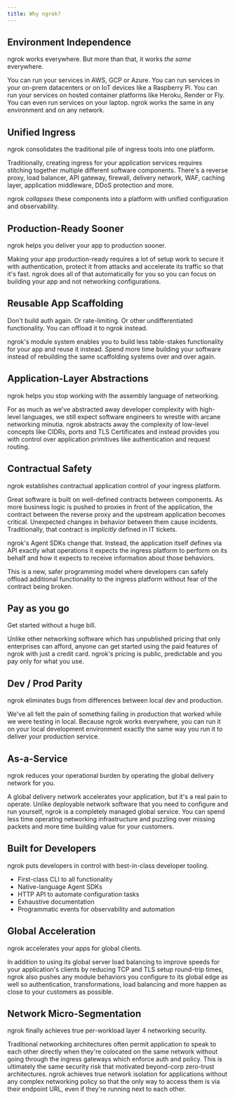 ```yaml
---
title: Why ngrok?
---
```


## Environment Independence

ngrok works everywhere. But more than that, it works _the same_ everywhere.

You can run your services in AWS, GCP or Azure. You can run services in your
on-prem datacenters or on IoT devices like a Raspberry Pi. You can run your
services on hosted container platforms like Heroku, Render or Fly. You can even
run services on your laptop. ngrok works the same in any environment and on any
network.

## Unified Ingress

ngrok consolidates the traditional pile of ingress tools into one platform.

Traditionally, creating ingress for your application services requires
stitching together multiple different software components. There's a reverse
proxy, load balancer, API gateway, firewall, delivery network, WAF, caching
layer, application middleware, DDoS protection and more.

ngrok _collapses_ these components into a platform with unified configuration
and observability.

## Production-Ready Sooner

ngrok helps you deliver your app to production sooner.

Making your app production-ready requires a lot of setup work to secure it with
authentication, protect it from attacks and accelerate its traffic so that it's
fast. ngrok does all of that automatically for you so you can focus on building
your app and not networking configurations.

## Reusable App Scaffolding

Don't build auth again. Or rate-limiting. Or other undifferentiated
functionality. You can offload it to ngrok instead.

ngrok's module system enables you to build less table-stakes functionality for
your app and reuse it instead. Spend more time building your software instead
of rebuilding the same scaffolding systems over and over again.

## Application-Layer Abstractions

ngrok helps you stop working with the assembly language of networking.

For as much as we've abstracted away developer complexity with high-level
languages, we still expect software engineers to wrestle with arcane networking
minutia. ngrok abstracts away the complexity of low-level concepts like CIDRs,
ports and TLS Certificates and instead provides you with control over
application primitives like authentication and request routing.

## Contractual Safety

ngrok establishes contractual application control of your ingress platform.

Great software is built on well-defined contracts between components. As more
business logic is pushed to proxies in front of the application, the contract
between the reverse proxy and the upstream application becomes critical.
Unexpected changes in behavior between them cause incidents. Traditionally,
that contract is _implicitly_ defined in IT tickets.

ngrok's Agent SDKs change that. Instead, the application itself defines via API
exactly what operations it expects the ingress platform to perform on its
behalf and how it expects to receive information about those behaviors.

This is a new, safer programming model where developers can safely offload
additional functionality to the ingress platform without fear of the contract
being broken.

## Pay as you go

Get started without a huge bill.

Unlike other networking software which has unpublished pricing that only
enterprises can afford, anyone can get started using the paid features of ngrok
with just a credit card. ngrok's pricing is public, predictable and you pay
only for what you use.

## Dev / Prod Parity

ngrok eliminates bugs from differences between local dev and production.

We've all felt the pain of something failing in production that worked while we
were testing in local. Because ngrok works everywhere, you can run it on your
local development environment exactly the same way you run it to deliver your
production service.

## As-a-Service

ngrok reduces your operational burden by operating the global delivery network
for you.

A global delivery network accelerates your application, but it's a real pain to
operate. Unlike deployable network software that you need to configure and run
yourself, ngrok is a completely managed global service. You can spend less time
operating networking infrastructure and puzzling over missing packets and more
time building value for your customers.

## Built for Developers

ngrok puts developers in control with best-in-class developer tooling.

- First-class CLI to all functionality
- Native-language Agent SDKs
- HTTP API to automate configuration tasks
- Exhaustive documentation
- Programmatic events for observability and automation

## Global Acceleration

ngrok accelerates your apps for global clients.

In addition to using its global server load balancing to improve speeds for
your application's clients by reducing TCP and TLS setup round-trip times,
ngrok also pushes any module behaviors you configure to its global edge as well
so authentication, transformations, load balancing and more happen as close to
your customers as possible.

## Network Micro-Segmentation

ngrok finally achieves true per-workload layer 4 networking security.

Traditional networking architectures often permit application to speak to each
other directly when they're colocated on the same network without going through
the ingress gateways which enforce auth and policy. This is ultimately the same
security risk that motivated beyond-corp zero-trust architectures. ngrok
achieves true network isolation for applications without any complex networking
policy so that the only way to access them is via their endpoint URL, even if
they're running next to each other.
